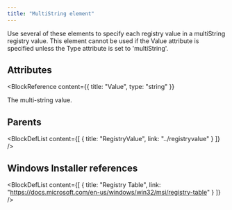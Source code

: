 ```yaml
---
title: "MultiString element"
---
```



Use several of these elements to specify each registry value in a multiString registry value. This element
 cannot be used if the Value attribute is specified unless the Type attribute is set to 'multiString'.


## Attributes

<BlockWrapper>

  <BlockReference
    content={{
      title: "Value",
      type: "string"
    }}
  >
  The multi-string value.
  </BlockReference>

</BlockWrapper>


## Parents

<BlockDefList content={[
    {
      title: "RegistryValue",
      link: "../registryvalue"
    }
  ]}
/>

## Windows Installer references

<BlockDefList content={[
    {
      title: "Registry Table",
      link: "https://docs.microsoft.com/en-us/windows/win32/msi/registry-table"
    }
  ]}
/>
